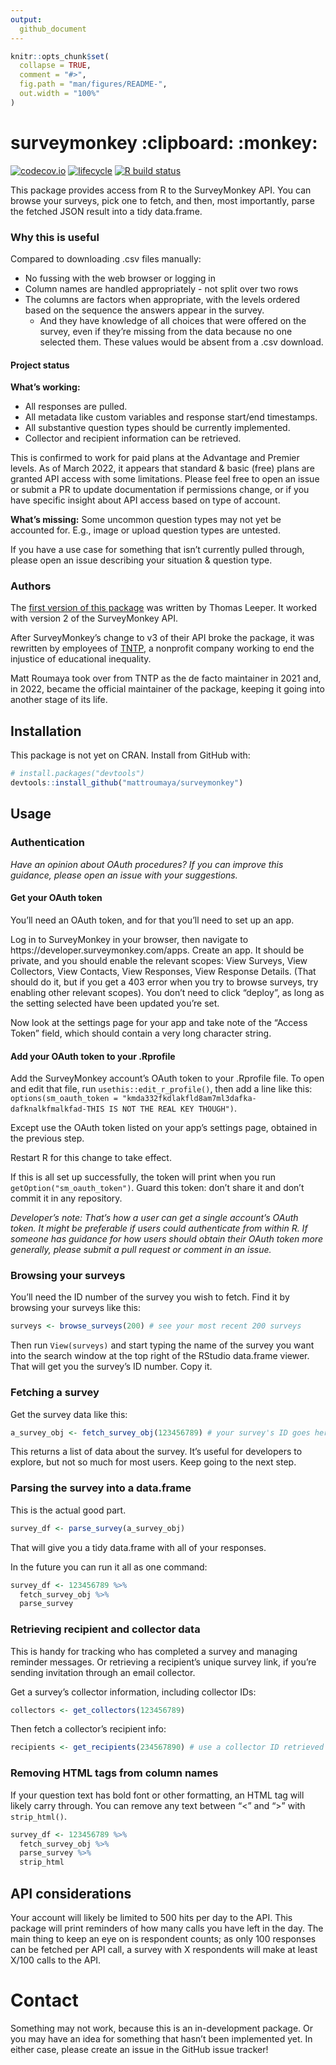 ```yaml
---
output:
  github_document
---
```


<!-- README.md is generated from README.Rmd. Please edit that file -->

```r
knitr::opts_chunk$set(
  collapse = TRUE,
  comment = "#>",
  fig.path = "man/figures/README-",
  out.width = "100%"
)
```
# surveymonkey :clipboard: :monkey:

<!-- badges: start -->
[![codecov.io](https://codecov.io/github/tntp/surveymonkey/coverage.svg?branch=master)](https://codecov.io/github/tntp/surveymonkey?branch=master)
[![lifecycle](https://img.shields.io/badge/lifecycle-experimental-orange.svg)](https://www.tidyverse.org/lifecycle/#experimental)
[![R build status](https://github.com/tntp/surveymonkey/workflows/R-CMD-check/badge.svg)](https://github.com/tntp/surveymonkey)
<!-- badges: end -->

This package provides access from R to the SurveyMonkey API.  You can browse your surveys, pick one to fetch, and then, most importantly, parse the fetched JSON result into a tidy data.frame.

### Why this is useful

Compared to downloading .csv files manually:

- No fussing with the web browser or logging in
- Column names are handled appropriately - not split over two rows
- The columns are factors when appropriate, with the levels ordered based on the sequence the answers appear in the survey.
  - And they have knowledge of all choices that were offered on the survey, even if they're missing from the data because no one selected them.  These values would be absent from a .csv download.

#### Project status

**What's working:**

- All responses are pulled.
- All metadata like custom variables and response start/end timestamps.
- All substantive question types should be currently implemented.
- Collector and recipient information can be retrieved.

This is confirmed to work for paid plans at the Advantage and Premier levels. As of March 2022, it appears that standard & basic (free) plans are granted API access with some limitations. Please feel free to open an issue or submit a PR to update documentation if permissions change, or if you have specific insight about API access based on type of account.


**What's missing:** Some uncommon question types may not yet be accounted for. E.g., image or upload question types are untested.

If you have a use case for something that isn't currently pulled through, please open an issue describing your situation & question type.

### Authors

The [first version of this package](https://github.com/cloudyr/Rmonkey) was written by Thomas Leeper.  It worked with version 2 of the SurveyMonkey API.

After SurveyMonkey's change to v3 of their API broke the package, it was rewritten by employees of [TNTP](https://tntp.org), a nonprofit company working to end the injustice of educational inequality.

Matt Roumaya took over from TNTP as the de facto maintainer in 2021 and, in 2022, became the official maintainer of the package, keeping it going into another stage of its life.


## Installation

This package is not yet on CRAN.  Install from GitHub with:

``` r
# install.packages("devtools")
devtools::install_github("mattroumaya/surveymonkey")
```
 
## Usage

### Authentication

*Have an opinion about OAuth procedures?  If you can improve this guidance, please open an issue with your suggestions.*

#### Get your OAuth token

You'll need an OAuth token, and for that you'll need to set up an app.

Log in to SurveyMonkey in your browser, then navigate to https://developer.surveymonkey.com/apps.  Create an app.  It should be private, and you should enable the relevant scopes: View Surveys, View Collectors, View Contacts, View Responses, View Response Details. (That should do it, but if you get a 403 error when you try to browse surveys, try enabling other relevant scopes).  You don't need to click "deploy", as long as the setting selected have been updated you're set.

Now look at the settings page for your app and take note of the "Access Token" field, which should contain a very long character string.

#### Add your OAuth token to your .Rprofile

Add the SurveyMonkey account's OAuth token to your .Rprofile file.  To open and edit that file, run `usethis::edit_r_profile()`, then add a line like this:
`options(sm_oauth_token = "kmda332fkdlakfld8am7ml3dafka-dafknalkfmalkfad-THIS IS NOT THE REAL KEY THOUGH")`.

Except use the OAuth token listed on your app's settings page, obtained in the previous step.

Restart R for this change to take effect.

If this is all set up successfully, the token will print when you run `getOption("sm_oauth_token")`.  Guard this token: don't share it and don't commit it in any repository.

*Developer's note: That's how a user can get a single account's OAuth token.  It might be preferable if users could authenticate from within R.  If someone has guidance for how users should obtain their OAuth token more generally, please submit a pull request or comment in an issue.*


### Browsing your surveys

You'll need the ID number of the survey you wish to fetch.  Find it by browsing your surveys like this:
```r
surveys <- browse_surveys(200) # see your most recent 200 surveys
```
Then run `View(surveys)` and start typing the name of the survey you want into the search window at the top right of the RStudio data.frame viewer.  That will get you the survey's ID number.  Copy it.

### Fetching a survey

Get the survey data like this:
```r
a_survey_obj <- fetch_survey_obj(123456789) # your survey's ID goes here
```

This returns a list of data about the survey.  It's useful for developers to explore, but not so much for most users.  Keep going to the next step.

### Parsing the survey into a data.frame

This is the actual good part.
```r
survey_df <- parse_survey(a_survey_obj)
```

That will give you a tidy data.frame with all of your responses.

In the future you can run it all as one command:

```r
survey_df <- 123456789 %>%
  fetch_survey_obj %>%
  parse_survey
```

### Retrieving recipient and collector data

This is handy for tracking who has completed a survey and managing reminder messages.  Or retrieving a
recipient's unique survey link, if you're sending invitation through an email collector.

Get a survey's collector information, including collector IDs:
```r
collectors <- get_collectors(123456789)
```

Then fetch a collector's recipient info:
```r
recipients <- get_recipients(234567890) # use a collector ID retrieved in the previous step
```

### Removing HTML tags from column names

If your question text has bold font or other formatting, an HTML tag will likely carry through. You can remove any text between "<" and ">" with `strip_html()`.

```r
survey_df <- 123456789 %>%
  fetch_survey_obj %>%
  parse_survey %>% 
  strip_html
```


## API considerations
Your account will likely be limited to 500 hits per day to the API.  This package will print reminders of how many calls you have left in the day.  The main thing to keep an eye on is respondent counts; as only 100 responses can be fetched per API call, a survey with X respondents will make at least X/100 calls to the API.


# Contact

Something may not work, because this is an in-development package.  Or you may have an idea for something that hasn't been implemented yet.  In either case, please create an issue in the GitHub issue tracker!
